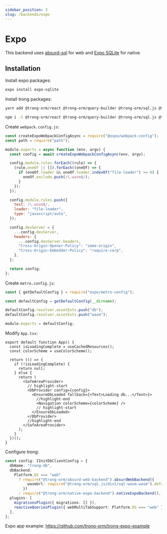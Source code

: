 ```yaml
---
sidebar_position: 3
slug: /backends/expo
---
```



# Expo

This backend uses [absurd-sql](https://github.com/jlongster/absurd-sql) for web and [Expo SQLite](https://docs.expo.dev/versions/latest/sdk/sqlite/) for native.

## Installation

Install expo packages:

```bash
expo install expo-sqlite
```

Install trong packages:

<Tabs>
  <TabItem value="yarn" label="yarn" default>

```bash
yarn add @trong-orm/react @trong-orm/query-builder @trong-orm/sql.js @trong-orm/absurd-web-backend @trong-orm/native-expo-backend
```

  </TabItem>
  <TabItem value="npm" label="npm">

```bash
npm i -S @trong-orm/react @trong-orm/query-builder @trong-orm/sql.js @trong-orm/absurd-web-backend @trong-orm/native-expo-backend
```

  </TabItem>
</Tabs>

Create `webpack.config.js`:

```javascript
const createExpoWebpackConfigAsync = require("@expo/webpack-config");
const path = require("path");

module.exports = async function (env, argv) {
  const config = await createExpoWebpackConfigAsync(env, argv);

  config.module.rules.forEach((rule) => {
    (rule.oneOf || []).forEach((oneOf) => {
      if (oneOf.loader && oneOf.loader.indexOf("file-loader") >= 0) {
        oneOf.exclude.push(/\.wasm$/);
      }
    });
  });

  config.module.rules.push({
    test: /\.wasm$/,
    loader: "file-loader",
    type: "javascript/auto",
  });

  config.devServer = {
    ...config.devServer,
    headers: {
      ...config.devServer.headers,
      "Cross-Origin-Opener-Policy": "same-origin",
      "Cross-Origin-Embedder-Policy": "require-corp",
    },
  };

  return config;
};
```

Create `metro.config.js`:

```javascript
const { getDefaultConfig } = require("expo/metro-config");

const defaultConfig = getDefaultConfig(__dirname);

defaultConfig.resolver.assetExts.push("db");
defaultConfig.resolver.assetExts.push("wasm");

module.exports = defaultConfig;
```

Modify `App.tsx`:

```tsx
export default function App() {
  const isLoadingComplete = useCachedResources();
  const colorScheme = useColorScheme();

  return (() => {
    if (!isLoadingComplete) {
      return null;
    } else {
      return (
        <SafeAreaProvider>
          // highlight-start
          <DbProvider config={config}>
            <EnsureDbLoaded fallback={<Text>Loading db...</Text>}>
              //highlight-end
              <Navigation colorScheme={colorScheme} />
              // highlight-start
            </EnsureDbLoaded>
          </DbProvider>
          //highlight-end
        </SafeAreaProvider>
      );
    }
  })();
}
```

Configure trong:

```typescript
const config: IInitDbClientConfig = {
  dbName: "trong-db",
  dbBackend:
    Platform.OS === "web"
      ? require("@trong-orm/absurd-web-backend").absurdWebBackend({
          wasmUrl: require("@trong-orm/sql.js/dist/sql-wasm.wasm").default,
        })
      : require("@trong-orm/native-expo-backend").nativeExpoBackend(),
  plugins: [
    migrationsPlugin({ migrations: [] }),
    reactiveQueriesPlugin({ webMultiTabSupport: Platform.OS === "web" }),
  ],
};
```

Expo app example: https://github.com/trong-orm/trong-expo-example
